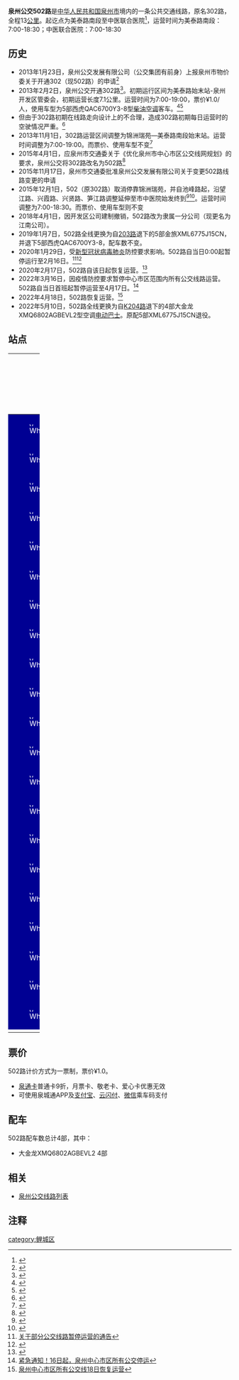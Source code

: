 {{Infobox Bus Route
| number=泉州公交502路<br>（原302路）
| image=[[File:闽C01885D.jpg|300px]]
| operator=[[泉州市公交集团有限责任公司|泉州市公交集团有限责任公司]] 
| garage=江南公司
| length=13KM
| via=诺林商城、百捷中央广场<br>浮桥、新天城市广场
| start=美泰路南段
| end=中医联合医院
| level=美泰路南段 7:00-18:30<br>中医联合医院 7:00-18:30
| frequency=30-40分钟
| vehicle=大金龙XMQ6802AGBEVL2
| Fare=一票制¥1.0
| bgcolor=#000093
| fontcolor=white
}}
'''泉州公交502路'''是[[中华人民共和国|中华人民共和国]][[泉州市|泉州市]]境内的一条公共交通线路，原名302路，全程13[[公里|公里]]。起讫点为美泰路南段至中医联合医院<ref>{{Cite web |url=http://www.qzbus.cn/?action-category-catid-20 |title=线路查询 |accessdate=2016-06-30 |archive-date=2016-07-31 |archive-url=https://web.archive.org/web/20160731090630/http://www.qzbus.cn/?action-category-catid-20 |dead-url=no }}</ref>，运营时间为美泰路南段：7:00-18:30；中医联合医院：7:00-18:30

== 历史 ==
*2013年1月23日，泉州公交发展有限公司（公交集团有前身）上报泉州市物价委关于开通302（现502路）的申请<ref>{{Cite web |url=http://qz.fjsen.com/2013-01/23/content_10444787.htm |title=泉州开发区春节前将新增3路公交 共投入15部车 |accessdate=2016-07-01 |archive-date=2016-08-10 |archive-url=https://web.archive.org/web/20160810220511/http://qz.fjsen.com/2013-01/23/content_10444787.htm |dead-url=no }}</ref>
*2013年2月2日，泉州公交开通302路<ref>{{Cite web |url=http://www.qzbus.cn/?action-viewnews-itemid-613 |title=开发区公交开通三条新线路 |accessdate=2016-06-30 |archive-date=2016-08-16 |archive-url=https://web.archive.org/web/20160816093727/http://www.qzbus.cn/?action-viewnews-itemid-613 |dead-url=no }}</ref>。初期运行区间为美泰路始末站-泉州开发区管委会，初期运营长度7.1公里。运营时间为7:00-19:00，票价¥1.0/人，使用车型为5部西虎QAC6700Y3-8型[[柴油|柴油]][[空调|空调]]客车。<ref>{{Cite web |url=http://www.qzwb.com/gb/content/2013-02/03/content_4302495.htm |title=“泉州造”公交车上路 开发区告别无公交车历史 |access-date=2016-06-30 |archive-url=https://web.archive.org/web/20180612141206/http://www.qzwb.com/gb/content/2013-02/03/content_4302495.htm |archive-date=2018-06-12 |dead-url=yes }}</ref><ref>{{Cite web |url=http://www.qzwb.com/gb/content/2013-02/27/content_4319265.htm |title=15部公交用车投入运营 |access-date=2016-07-01 |archive-url=https://web.archive.org/web/20160812065842/http://www.qzwb.com/gb/content/2013-02/27/content_4319265.htm |archive-date=2016-08-12 |dead-url=yes }}</ref>
*但由于302路初期在线路走向设计上的不合理，造成302路初期每日运营时的空驶情况严重。<ref>{{Cite web |url=http://www.qzwb.com/gb/content/2013-04/02/content_4358385.htm |title=泉州开发区三条公交线路开通两月乘者寥寥 1元享受公交“包车” |access-date=2016-06-30 |archive-url=https://web.archive.org/web/20160812023845/http://www.qzwb.com/gb/content/2013-04/02/content_4358385.htm |archive-date=2016-08-12 |dead-url=yes }}</ref>
*2013年11月1日，302路运营区间调整为锦洲瑞苑—美泰路南段始末站。运营时间调整为7:00-19:00。而票价、使用车型不变<ref>{{Cite web |url=http://qz.fjsen.com/2013-10/29/content_12857058.htm |title=下月起市区3路公交开通夜班车 301、302、303调整 |accessdate=2016-06-30 |archive-date=2018-10-01 |archive-url=https://web.archive.org/web/20181001224203/http://qz.fjsen.com/2013-10/29/content_12857058.htm |dead-url=no }}</ref>
*2015年4月1日，应泉州市交通委关于《优化泉州市中心市区公交线网规划》的要求，泉州公交将302路改名为502路<ref>{{Cite web |url=http://www.qzbus.cn/?action-viewnews-itemid-1351 |title=关于301路等6条公交线路更名的通知 |accessdate=2016-06-30 |archive-date=2015-04-28 |archive-url=https://web.archive.org/web/20150428173332/http://www.qzbus.cn/?action-viewnews-itemid-1351 |dead-url=no }}</ref>
*2015年11月17日，泉州市交通委批准泉州公交发展有限公司关于变更502路线路变更的申请
*2015年12月1日，502（原302路）取消停靠锦洲瑞苑，并自池峰路起，沿望江路、兴霞路、兴贤路、笋江路调整延伸至市中医院始发终到<ref>{{Cite web |url=http://qz.fjsen.com/2015-11/25/content_16943492.htm |title=12月1日起泉州公交502路将由中医联合医院始发 |accessdate=2016-07-01 |archive-date=2016-08-10 |archive-url=https://web.archive.org/web/20160810223909/http://qz.fjsen.com/2015-11/25/content_16943492.htm |dead-url=no }}</ref><ref>{{Cite web |url=http://www.qzbus.cn/?action-viewnews-itemid-1542 |title=关于调整502路至中医联合医院始发的通知 |accessdate=2016-06-30 |archive-date=2016-08-16 |archive-url=https://web.archive.org/web/20160816090928/http://www.qzbus.cn/?action-viewnews-itemid-1542 |dead-url=no }}</ref>。运营时间调整为7:00-18:30。而票价、使用车型则不变
*2018年4月1日，因开发区公司建制撤销，502路改为隶属一分公司（现更名为江南公司）。
*2019年1月7日，502路全线更换为自[[泉州公交203路|203路]]退下的5部金旅XML6775J15CN，并退下5部西虎QAC6700Y3-8，配车数不变。
*2020年1月29日，受[[2019新型冠状病毒|新型冠状病毒肺炎]]防控要求影响。502路自当日0:00起暂停运行至2月16日。<ref>[http://www.qzbus.cn/?action-viewnews-itemid-3040 关于部分公交线路暂停运营的通告]</ref><ref>{{Cite web |url=https://www.qztv.cn/index/News/detail/id/81872.html?spm=0.0.0.0.c772nC |title=【持续更新】最新！泉州新增确诊3例、疑似6例！ |accessdate=2020-01-28 |archive-date=2020-01-28 |archive-url=https://web.archive.org/web/20200128100135/https://www.qztv.cn/index/News/detail/id/81872.html?spm=0.0.0.0.c772nC |dead-url=no }}</ref>
*2020年2月17日，502路自该日起恢复运营。<ref>{{Cite web |url=https://www.qztv.cn/index/News/detail/id/83397.html?spm=0.0.0.0.NXU5QS |title=17日起，泉州这19条公交线路恢复运行！还有这些客运班线…… |accessdate=2020-02-16 |archive-date=2020-02-16 |archive-url=https://web.archive.org/web/20200216140228/https://www.qztv.cn/index/News/detail/id/83397.html%3Fspm%3D0.0.0.0.NXU5QS |dead-url=no }}</ref>
*2022年3月16日，因疫情防控要求暂停中心市区范围内所有公交线路运营。502路自当日首班起暂停运营至4月17日。<ref>[http://www.qztv.cn/index/News/detail/id/wq95wqbDnMKyd8KiwqzChnt0w5nChcKowoHDncKEdsOQwpjCgsOMcXA.html 紧急通知！16日起，泉州中心市区所有公交停运]</ref>
*2022年4月18日，502路恢复运营。<ref>[http://www.qztv.cn/index/News/detail/id/wq95wqbDnMKyd8KiwqzChnt0w5nChcKowoHDnsKDwqzCpsKZwoLDnHFw.html 泉州中心市区所有公交线18日恢复运营]</ref>
*2022年5月10日，502路全线更换为自[[泉州公交K204路|K204路]]退下的4部大金龙XMQ6802AGBEVL2型空调[[电动巴士|电动巴士]]。原配5部XML6775J15CN退役。

== 站点 ==
{| width=100% class="wikitable" style="text-align: center;"
|- 
! width=5% colspan=3 | 路线
! colspan=2 width=25% | 所在地区、街道
! width=30% | 站点名
! width=30% | 备注
|- 
|style="border: 0px;background:#000093;color:white;" | [[File:White_dot.svg|8px]]
|style="border: 0px;" |
|style="border: 0px;" |
| rowspan = 9 | [[泉州经济技术开发区|开发区]]
| rowspan = 1 | 美泰路
| 美泰路南段
| 起讫站
|-
|style="border: 0px;background:#000093;color:white;" | [[File:White_dot.svg|8px]]
|style="border: 0px;" |
|style="border: 0px;" |
| rowspan = 5 | 德泰路
| 三兴集团
| 
|-
|style="border: 0px;background:#000093;color:white;" | [[File:White_dot.svg|8px]]
|style="border: 0px;" |
|style="border: 0px;" |
| 锦信
| 
|-
|style="border: 0px;background:#000093;color:white;" | [[File:White_dot.svg|8px]]
|style="border: 0px;" |
|style="border: 0px;" |
| 清濛长途车站
| 
|-
|style="border: 0px;background:#000093;color:white;" | [[File:White_dot.svg|8px]]
|style="border: 0px;" |
|style="border: 0px;" |
| 仙公山公园
| 
|-
|style="border: 0px;background:#000093;color:white;" | [[File:White_dot.svg|8px]]
|style="border: 0px;" |
|style="border: 0px;" |
| 清濛科技园
| 
|-
|style="border: 0px;background:#000093;color:white;" | [[File:White_dot.svg|8px]]
|style="border: 0px;" |
|style="border: 0px;" |
| rowspan = 3 | 南迎宾大道
| 诺林商城
| 
|-
|style="border: 0px;background:#000093;color:white;" | [[File:White_dot.svg|8px]]
|style="border: 0px;" |
|style="border: 0px;" |
| 清濛
| 
|-
|style="border: 0px;background:#000093;color:white;" | [[File:White_dot.svg|8px]]
|style="border: 0px;" |
|style="border: 0px;" |
| 金浦供水公司
| ↑<br>原名 万祥医院
|-
|style="border: 0px;background:#000093;color:white;" | [[File:White_dot.svg|8px]]
|style="border: 0px;" |
|style="border: 0px;" |
| rowspan = 2 | [[晋江市|晋江市]]
| rowspan = 1 | 望江路
| 望江路
| 百捷中央广场始末站
|-
|style="border: 0px;background:#000093;color:white;" | [[File:White_dot.svg|8px]]
|style="border: 0px;" |
|style="border: 0px;" |
| rowspan = 1 | 兴霞路
| 兴霞路
| 
|-
|style="border: 0px;background:#000093;color:white;" | [[File:White_dot.svg|8px]]
|style="border: 0px;" |
|style="border: 0px;" |
| rowspan = 10 | [[鲤城区|鲤城区]]
| rowspan = 7 | 兴贤路
| 浦口
| 
|-
|style="border: 0px;background:#000093;color:white;" | [[File:White_dot.svg|8px]]
|style="border: 0px;" |
|style="border: 0px;" |
| 上埕路口
| 
|-
|style="border: 0px;background:#000093;color:white;" | [[File:White_dot.svg|8px]]
|style="border: 0px;" |
|style="border: 0px;" |
| 泉州建材市场
| 
|-
|style="border: 0px;background:#000093;color:white;" | [[File:White_dot.svg|8px]]
|style="border: 0px;" |
|style="border: 0px;" |
| 王宫
| 
|-
|style="border: 0px;background:#000093;color:white;" | [[File:White_dot.svg|8px]]
|style="border: 0px;" |
|style="border: 0px;" |
| 锦工中路口
| 原名 联泰第一城
|-
|style="border: 0px;background:#000093;color:white;" | [[File:White_dot.svg|8px]]
|style="border: 0px;" |
|style="border: 0px;" |
| 霞洲
| 
|-
|style="border: 0px;background:#000093;color:white;" | [[File:White_dot.svg|8px]]
|style="border: 0px;" |
|style="border: 0px;" |
| 浮桥
| 
|-
|style="border: 0px;background:#000093;color:white;" | [[File:White_dot.svg|8px]]
|style="border: 0px;" |
|style="border: 0px;" |
| rowspan = 3 | 笋江路
| 笋江路东段
| 
|-
|style="border: 0px;background:#000093;color:white;" | [[File:White_dot.svg|8px]]
|style="border: 0px;" |
|style="border: 0px;" |
| 笋江路中段
| 
|-
|style="border: 0px;background:#000093;color:white;" | [[File:White_dot.svg|8px]]
|style="border: 0px;" |
|style="border: 0px;" |
| 中医联合医院
| 起讫站<br>原名 市中医院
|-
|}

== 票价 ==
502路计价方式为一票制，票价¥1.0。
*[[泉通卡|泉通卡]]普通卡9折，月票卡、敬老卡、爱心卡优惠无效
*可使用泉城通APP及[[支付宝|支付宝]]、[[云闪付|云闪付]]、[[微信|微信]]乘车码支付

== 配车 ==
502路配车数总计4部，其中：
*大金龙XMQ6802AGBEVL2  4部

{{gallery 
|width = 300
|height = 
|align = 
|lines = 1
|File:闽CYA691.jpg|西虎QAC6700Y3-8<br>（2013.2 - 2019.1）
|File:闽CY2026.jpg|金旅XML6775J15CN<br>（2019.1 - 2022.5）
|File:闽C01885D.jpg|大金龙XMQ6802AGBEVL2<br>（2022.5 - ）
}}

== 相关 ==
*[[泉州公交线路列表|泉州公交线路列表]]
== 注释 ==
{{reflist|refs=}}

{{泉州公交线路列表}}
[[category:鲤城区|category:鲤城区]]